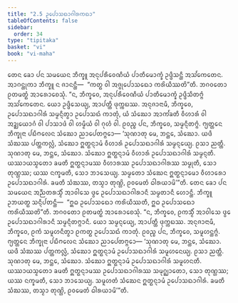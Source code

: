 ```yaml
---
title: "2.5 ᩏᨸᩮᩣᩈᨳᩣᨣᩤᩁᨠᨳᩣ"
tableOfContents: false
sidebar:
  order: 34
type: "tipitaka"
basket: "vi"
book: "vi-maha"
---
```



<DynamicBreadcrumb />

<Division number="141" book="vi-maha">

<Paragraph number="596" book="vi-maha">
ᨲᩮᨶ ᨡᩮᩣ ᨸᨶ ᩈᨾᨿᩮᨶ ᨽᩥᨠ᩠ᨡᩪ ᩋᨶᩩᨸᩁᩥᩅᩮᨱᩥᨿᩴ ᨸᩣᨲᩥᨾᩮᩣᨠ᩠ᨡᩴ ᩏᨴ᩠ᨴᩥᩈᨶ᩠ᨲᩥ ᩋᩈᩘᨠᩮᨲᩮᨶ. ᩋᩣᨣᨶ᩠ᨲᩩᨠᩣ ᨽᩥᨠ᩠ᨡᩪ ᨶ ᨩᩣᨶᨶ᩠ᨲᩥ—  “ᨠᨲ᩠ᨳ ᩅᩤ ᩋᨩ᩠ᨩᩩᨸᩮᩣᩈᨳᩮᩣ ᨠᩁᩦᨿᩥᩔᨲᩦ”ᨲᩥ. ᨽᨣᩅᨲᩮᩣ ᩑᨲᨾᨲ᩠ᨳᩴ ᩋᩣᩁᩮᩣᨧᩮᩈᩩᩴ. “ᨶ, ᨽᩥᨠ᩠ᨡᩅᩮ, ᩋᨶᩩᨸᩁᩥᩅᩮᨱᩥᨿᩴ ᨸᩣᨲᩥᨾᩮᩣᨠ᩠ᨡᩴ ᩏᨴ᩠ᨴᩥᩈᩥᨲᨻ᩠ᨻᩴ ᩋᩈᩘᨠᩮᨲᩮᨶ. ᨿᩮᩣ ᩏᨴ᩠ᨴᩥᩈᩮᨿ᩠ᨿ, ᩋᩣᨸᨲ᩠ᨲᩥ ᨴᩩᨠ᩠ᨠᨭᩔ. ᩋᨶᩩᨩᩣᨶᩣᨾᩥ, ᨽᩥᨠ᩠ᨡᩅᩮ, ᩏᨸᩮᩣᩈᨳᩣᨣᩤᩁᩴ ᩈᨾ᩠ᨾᨶ᩠ᨶᩥᨲ᩠ᩅᩣ ᩏᨸᩮᩣᩈᨳᩴ ᨠᩣᨲᩩᩴ, ᨿᩴ ᩈᩴᨥᩮᩣ ᩋᩣᨠᩘᨡᨲᩥ ᩅᩥᩉᩣᩁᩴ ᩅᩤ ᩋᨯ᩠ᨰᨿᩮᩣᨣᩴ ᩅᩤ ᨸᩣᩈᩣᨴᩴ ᩅᩤ ᩉᨾ᩠ᨾᩥᨿᩴ ᩅᩤ ᨣᩩᩉᩴ ᩅᩤ. ᩑᩅᨬ᩠ᨧ ᨸᨶ, ᨽᩥᨠ᩠ᨡᩅᩮ, ᩈᨾ᩠ᨾᨶ᩠ᨶᩥᨲᨻ᩠ᨻᩴ. ᨻ᩠ᨿᨲ᩠ᨲᩮᨶ ᨽᩥᨠ᩠ᨡᩩᨶᩣ ᨸᨭᩥᨻᩃᩮᨶ ᩈᩴᨥᩮᩣ ᨬᩣᨸᩮᨲᨻ᩠ᨻᩮᩣ—
</Paragraph>

<Paragraph number="597" book="vi-maha">
‘ᩈᩩᨱᩣᨲᩩ ᨾᩮ, ᨽᨶ᩠ᨲᩮ, ᩈᩴᨥᩮᩣ. ᨿᨴᩥ ᩈᩴᨥᩔ ᨸᨲ᩠ᨲᨠᩃᩖᩴ, ᩈᩴᨥᩮᩣ ᩍᨲ᩠ᨳᨶ᩠ᨶᩣᨾᩴ ᩅᩥᩉᩣᩁᩴ ᩏᨸᩮᩣᩈᨳᩣᨣᩤᩁᩴ ᩈᨾ᩠ᨾᨶ᩠ᨶᩮᨿ᩠ᨿ. ᩑᩈᩣ ᨬᨲ᩠ᨲᩥ.
</Paragraph>

<Paragraph number="598" book="vi-maha">
ᩈᩩᨱᩣᨲᩩ ᨾᩮ, ᨽᨶ᩠ᨲᩮ, ᩈᩴᨥᩮᩣ. ᩈᩴᨥᩮᩣ ᩍᨲ᩠ᨳᨶ᩠ᨶᩣᨾᩴ ᩅᩥᩉᩣᩁᩴ ᩏᨸᩮᩣᩈᨳᩣᨣᩤᩁᩴ ᩈᨾ᩠ᨾᨶ᩠ᨶᨲᩥ. ᨿᩔᩣᨿᩈ᩠ᨾᨲᩮᩣ ᨡᨾᨲᩥ ᩍᨲ᩠ᨳᨶ᩠ᨶᩣᨾᩔ ᩅᩥᩉᩣᩁᩔ ᩏᨸᩮᩣᩈᨳᩣᨣᩤᩁᩔ ᩈᨾ᩠ᨾᩩᨲᩥ, ᩈᩮᩣ ᨲᩩᨱ᩠ᩉᩔ; ᨿᩔ ᨶᨠ᩠ᨡᨾᨲᩥ, ᩈᩮᩣ ᨽᩣᩈᩮᨿ᩠ᨿ. ᩈᨾ᩠ᨾᨲᩮᩣ ᩈᩴᨥᩮᨶ ᩍᨲ᩠ᨳᨶ᩠ᨶᩣᨾᩮᩣ ᩅᩥᩉᩣᩁᩮᩣ ᩏᨸᩮᩣᩈᨳᩣᨣᩤᩁᩴ. ᨡᨾᨲᩥ ᩈᩴᨥᩔ, ᨲᩈ᩠ᨾᩣ ᨲᩩᨱ᩠ᩉᩦ, ᩑᩅᨾᩮᨲᩴ ᨵᩤᩁᨿᩣᨾᩦ’”ᨲᩥ.
</Paragraph>

<Paragraph number="599" book="vi-maha">
ᨲᩮᨶ ᨡᩮᩣ ᨸᨶ ᩈᨾᨿᩮᨶ ᩋᨬ᩠ᨬᨲᩁᩈ᩠ᨾᩥᩴ ᩋᩣᩅᩤᩈᩮ ᨴ᩠ᩅᩮ ᩏᨸᩮᩣᩈᨳᩣᨣᩤᩁᩣᨶᩥ ᩈᨾ᩠ᨾᨲᩣᨶᩥ ᩉᩮᩣᨶ᩠ᨲᩥ. ᨽᩥᨠ᩠ᨡᩪ ᩏᨽᨿᨲ᩠ᨳ ᩈᨶ᩠ᨶᩥᨸᨲᨶ᩠ᨲᩥ—  “ᩍᨵ ᩏᨸᩮᩣᩈᨳᩮᩣ ᨠᩁᩦᨿᩥᩔᨲᩥ, ᩍᨵ ᩏᨸᩮᩣᩈᨳᩮᩣ ᨠᩁᩦᨿᩥᩔᨲᩦ”ᨲᩥ. ᨽᨣᩅᨲᩮᩣ ᩑᨲᨾᨲ᩠ᨳᩴ ᩋᩣᩁᩮᩣᨧᩮᩈᩩᩴ. “ᨶ, ᨽᩥᨠ᩠ᨡᩅᩮ, ᩑᨠᩈ᩠ᨾᩥᩴ ᩋᩣᩅᩤᩈᩮ ᨴ᩠ᩅᩮ ᩏᨸᩮᩣᩈᨳᩣᨣᩤᩁᩣᨶᩥ ᩈᨾ᩠ᨾᨶ᩠ᨶᩥᨲᨻ᩠ᨻᩣᨶᩥ. ᨿᩮᩣ ᩈᨾ᩠ᨾᨶ᩠ᨶᩮᨿ᩠ᨿ, ᩋᩣᨸᨲ᩠ᨲᩥ ᨴᩩᨠ᩠ᨠᨭᩔ. ᩋᨶᩩᨩᩣᨶᩣᨾᩥ, ᨽᩥᨠ᩠ᨡᩅᩮ, ᩑᨠᩴ ᩈᨾᩪᩉᨶᩥᨲ᩠ᩅᩣ ᩑᨠᨲ᩠ᨳ ᩏᨸᩮᩣᩈᨳᩴ ᨠᩣᨲᩩᩴ. ᩑᩅᨬ᩠ᨧ ᨸᨶ, ᨽᩥᨠ᩠ᨡᩅᩮ, ᩈᨾᩪᩉᨶ᩠ᨲᨻ᩠ᨻᩴ. ᨻ᩠ᨿᨲ᩠ᨲᩮᨶ ᨽᩥᨠ᩠ᨡᩩᨶᩣ ᨸᨭᩥᨻᩃᩮᨶ ᩈᩴᨥᩮᩣ ᨬᩣᨸᩮᨲᨻ᩠ᨻᩮᩣ—
</Paragraph>

<Paragraph number="600" book="vi-maha">
‘ᩈᩩᨱᩣᨲᩩ ᨾᩮ, ᨽᨶ᩠ᨲᩮ, ᩈᩴᨥᩮᩣ. ᨿᨴᩥ ᩈᩴᨥᩔ ᨸᨲ᩠ᨲᨠᩃᩖᩴ, ᩈᩴᨥᩮᩣ ᩍᨲ᩠ᨳᨶ᩠ᨶᩣᨾᩴ ᩏᨸᩮᩣᩈᨳᩣᨣᩤᩁᩴ ᩈᨾᩪᩉᨶᩮᨿ᩠ᨿ. ᩑᩈᩣ ᨬᨲ᩠ᨲᩥ.
</Paragraph>

<Paragraph number="601" book="vi-maha">
ᩈᩩᨱᩣᨲᩩ ᨾᩮ, ᨽᨶ᩠ᨲᩮ, ᩈᩴᨥᩮᩣ. ᩈᩴᨥᩮᩣ ᩍᨲ᩠ᨳᨶ᩠ᨶᩣᨾᩴ ᩏᨸᩮᩣᩈᨳᩣᨣᩤᩁᩴ ᩈᨾᩪᩉᨶᨲᩥ. ᨿᩔᩣᨿᩈ᩠ᨾᨲᩮᩣ ᨡᨾᨲᩥ ᩍᨲ᩠ᨳᨶ᩠ᨶᩣᨾᩔ ᩏᨸᩮᩣᩈᨳᩣᨣᩤᩁᩔ ᩈᨾᩩᨣ᩠ᨥᩣᨲᩮᩣ, ᩈᩮᩣ ᨲᩩᨱ᩠ᩉᩔ; ᨿᩔ ᨶᨠ᩠ᨡᨾᨲᩥ, ᩈᩮᩣ ᨽᩣᩈᩮᨿ᩠ᨿ. ᩈᨾᩪᩉᨲᩴ ᩈᩴᨥᩮᨶ ᩍᨲ᩠ᨳᨶ᩠ᨶᩣᨾᩴ ᩏᨸᩮᩣᩈᨳᩣᨣᩤᩁᩴ. ᨡᨾᨲᩥ ᩈᩴᨥᩔ, ᨲᩈ᩠ᨾᩣ ᨲᩩᨱ᩠ᩉᩦ, ᩑᩅᨾᩮᨲᩴ ᨵᩤᩁᨿᩣᨾᩦ’”ᨲᩥ.
</Paragraph>
</Division>